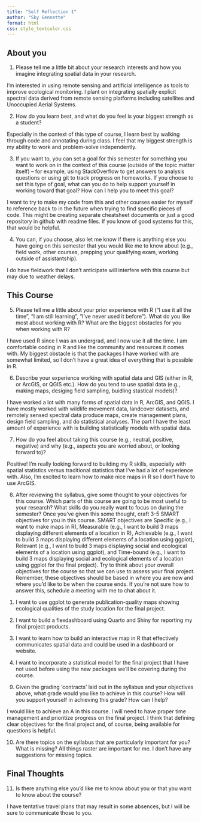 ```yaml
---
title: "Self Reflection 1"
author: "Sky Gennette"
format: html
css: style_textcolor.css
---
```


## About you

1.  Please tell me a little bit about your research interests and how you imagine integrating spatial data in your research.

I'm interested in using remote sensing and artificial intelligence as tools to improve ecological monitoring. I plant on integrating spatially explicit spectral data derived from remote sensing platforms including satellites and Unoccupied Aerial Systems. 

2.  How do you learn best, and what do you feel is your biggest strength as a student?

Especially in the context of this type of course, I learn best by walking through code and annotating during class. I feel that my biggest strength is my ability to work and problem-solve independently.


3.  If you want to, you can set a goal for this semester for something you want to work on in the context of this course (outside of the topic matter itself) -- for example, using StackOverflow to get answers to analysis questions or using git to track progress on homeworks. If you choose to set this type of goal, what can you do to help support yourself in working toward that goal? How can I help you to meet this goal?

I want to try to make my code from this and other courses easier for myself to reference back to in the future when trying to find specific pieces of code. This might be creating separate cheatsheet documents or just a good repository in github with readme files. If you know of good systems for this, that would be helpful.

4.  You can, if you choose, also let me know if there is anything else you have going on this semester that you would like me to know about (e.g., field work, other courses, prepping your qualifying exam, working outside of assistantship).

I do have fieldwork that I don't anticipate will interfere with this course but may due to weather delays. 

## This Course

5.  Please tell me a little about your prior experience with R ("I use it all the time", "I am still learning", "I've never used it before"). What do you like most about working with R? What are the biggest obstacles for you when working with R?

I have used R since I was an undergrad, and I now use it all the time. I am comfortable coding in R and like the community and resources it comes with. My biggest obstacle is that the packages I have worked with are somewhat limited, so I don't have a great idea of everything that is possible in R. 

6.  Describe your experience working with spatial data and GIS (either in R, or ArcGIS, or QGIS etc.). How do you tend to use spatial data (e.g., making maps, desiging field sampling, buidling stastical models)?

I have worked a lot with many forms of spatial data in R, ArcGIS, and QGIS. I have mostly worked with wildlife movement data, landcover datasets, and remotely sensed spectral data produce maps, create management plans, design field sampling, and do statistical analyses. The part I have the least amount of experience with is building statistically models with spatial data. 

7.  How do you feel about taking this course (e.g., neutral, positive, negative) and why (e.g., aspects you are worried about, or looking forward to)?

Positive! I'm really looking forward to building my R skills, especially with spatial statistics versus traditional statistics that I've had a lot of experience with. Also, I'm excited to learn how to make nice maps in R so I don't have to use ArcGIS.

8.  After reviewing the syllabus, give some thought to your objectives for this course. Which parts of this course are going to be most useful to your research? What skills do you really want to focus on during the semester? Once you've given this some thought, craft 3-5 SMART objectives for you in this course. SMART objectives are Specific (e.g., I want to make maps in R), Measurable (e.g., I want to build 3 maps displaying different elements of a location in R), Achievable (e.g., I want to build 3 maps displaying different elements of a location using ggplot), Relevant (e.g., I want to build 3 maps displaying social and ecological elements of a location using ggplot), and Time-bound (e.g., I want to build 3 maps displaying social and ecological elements of a location using ggplot for the final project). Try to think about your overall objectives for the course so that we can use to assess your final project. Remember, these objectives should be based in where you are now and where you'd like to be when the course ends. If you're not sure how to answer this, schedule a meeting with me to chat about it.

  1) I want to use ggplot to generate publication-quality maps showing ecological qualities of the study location for the final project.
  
  2) I want to build a flexdashboard using Quarto and Shiny for reporting my final project products. 
  
  4) I want to learn how to build an interactive map in R that effectively communicates spatial data and could be used in a dashboard or website. 
  
  3) I want to incorporate a statistical model for the final project that I have not used before using the new packages we'll be covering during the course.
  

9.  Given the grading 'contracts' laid out in the syllabus and your objectives above, what grade would you like to achieve in this course? How will you support yourself in achieving this grade? How can I help?

I would like to achieve an A in this course. I will need to have proper time management and prioritize progress on the final project. I think that defining clear objectives for the final project and, of course, being available for questions is helpful.

10. Are there topics on the syllabus that are particularly important for you? What is missing?
All things raster are important for me. I don't have any suggestions for missing topics. 

## Final Thoughts

11. Is there anything else you'd like me to know about you or that you want to know about the course?

I have tentative travel plans that may result in some absences, but I will be sure to communicate those to you. 
